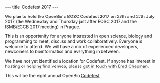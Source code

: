 ---
title: Codefest 2017
---

We plan to hold the OpenBio's BOSC Codefest 2017 on 26th and 27th July 2017 (the Wednesday and Thursday just after BOSC 2017 and the ISMB/ECCB 2017 meeting) in Prague.

This is an opportunity for anyone interested in open science, biology and programming to meet, discuss and work collaboratively. Everyone is welcome to attend. We will have a mix of experienced developers, newcomers to bioinformatics and everything in between.

We have not yet identified a location for Codefest. If anyone has interest in hosting or helping find venues, please [https://github.com/chapmanb/ get in touch with Brad Chapman].

This will be the eight annual OpenBio [[Codefest]].